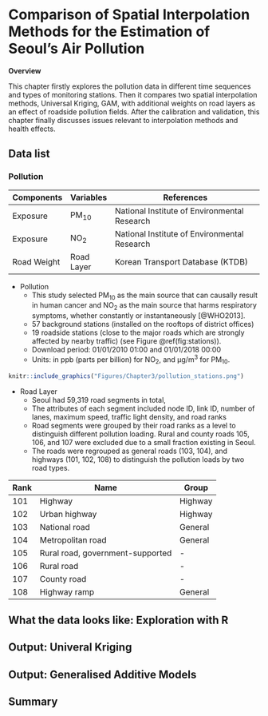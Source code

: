 # Comparison of Spatial Interpolation Methods for the Estimation of Seoul’s Air Pollution {#study1}
**Overview**

This chapter firstly explores the pollution data in different time sequences and types of monitoring stations.
Then it compares two spatial interpolation methods, Universal Kriging, GAM, with additional weights on road layers as an effect of roadside pollution fields. 
After the calibration and validation, this chapter finally discusses issues relevant to interpolation methods and health effects.


## Data list
### Pollution

| Components  | Variables  | References                                     |
|-------------|------------|------------------------------------------------|
| Exposure    | PM~10~     | National   Institute of Environmental Research |
| Exposure    | NO~2~      | National   Institute of Environmental Research |
| Road Weight | Road Layer | Korean Transport Database (KTDB)     |

* Pollution
    - This study selected PM~10~ as the main source that can causally result in human cancer and NO~2~ as the main source that harms respiratory symptoms, whether constantly or instantaneously [@WHO2013].
    - 57 background stations (installed on the rooftops of district offices)
    - 19 roadside stations (close to the major roads which are strongly affected by nearby traffic) (see Figure \@ref(fig:stations)). 
    - Download period: 01/01/2010 01:00 and 01/01/2018 00:00
    - Units: in ppb (parts per billion) for NO~2~, and µg/m^3^ for PM~10~.


```r
knitr::include_graphics("Figures/Chapter3/pollution_stations.png")
```


* Road Layer
    - Seoul had 59,319 road segments in total, 
    - The attributes of each segment included node ID, link ID, number of lanes, maximum speed, traffic light density, and road ranks
    - Road segments were grouped by their road ranks as a level to distinguish different pollution loading. Rural and county roads 105, 106, and 107 were excluded due to a small fraction existing in Seoul. 
    - The roads were regrouped as general roads (103, 104), and highways (101, 102, 108) to distinguish the pollution loads by two road types.

| Rank | Name                             | Group   |
|------|----------------------------------|---------|
| 101  | Highway                          | Highway |
| 102  | Urban highway                    | Highway |
| 103  | National road                    | General |
| 104  | Metropolitan road                | General |
| 105  | Rural road, government-supported | -       |
| 106  | Rural road                       | -       |
| 107  | County road                      | -       |
| 108  | Highway ramp                     | General |


## What the data looks like: Exploration with R


## Output: Univeral Kriging 


## Output: Generalised Additive Models


## Summary






